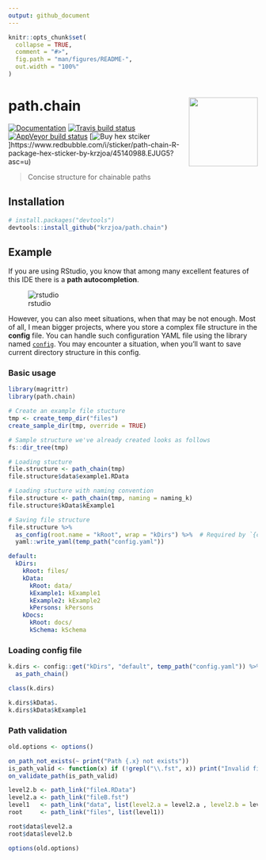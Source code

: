 ```yaml
---
output: github_document
---
```


<!-- README.md is generated from README.Rmd. Please edit that file -->

```r
knitr::opts_chunk$set(
  collapse = TRUE,
  comment = "#>",
  fig.path = "man/figures/README-",
  out.width = "100%"
)
```

# path.chain <img src='man/figures/logo.png' align="right" height="139" />

<!-- badges: start -->
[![Documentation](https://img.shields.io/badge/documentation-path.chain-orange.svg?colorB=E91E63)](https://krzjoa.github.io/path.chain/)
[![Travis build status](https://travis-ci.org/krzjoa/path.chain.svg?branch=master)](https://travis-ci.org/krzjoa/path.chain)
[![AppVeyor build status](https://ci.appveyor.com/api/projects/status/github/krzjoa/path.chain?branch=master&svg=true)](https://ci.appveyor.com/project/krzjoa/path.chain)
[![Buy hex
stciker](https://img.shields.io/badge/buy%20hex-path.chain-green)]https://www.redbubble.com/i/sticker/path-chain-R-package-hex-sticker-by-krzjoa/45140988.EJUG5?asc=u)
<!-- badges: end -->

> Concise structure for chainable paths

## Installation

``` r
# install.packages("devtools")
devtools::install_github("krzjoa/path.chain")
```
## Example
If you are using RStudio, you know that among many excellent features of this IDE there is a **path autocompletion**.

![rstudio](man/figures/path_chain.gif)


However, you can also meet situations, when that may be not enough.
Most of all, I mean bigger projects, where you store a complex file structure in the **config** file. 
You can handle such configuration YAML file using the library named [`config`](https://github.com/rstudio/config).
You may encounter a situation, when you'll want to save current directory structure in this config.

### Basic usage
```r
library(magrittr)
library(path.chain)

# Create an example file stucture
tmp <- create_temp_dir("files")
create_sample_dir(tmp, override = TRUE)

# Sample structure we've already created looks as follows
fs::dir_tree(tmp)

# Loading stucture
file.structure <- path_chain(tmp)
file.structure$data$example1.RData

# Loading stucture with naming convention
file.structure <- path_chain(tmp, naming = naming_k)
file.structure$kData$kExample1

# Saving file structure
file.structure %>% 
  as_config(root.name = "kRoot", wrap = "kDirs") %>%  # Required by `{config}` package
  yaml::write_yaml(temp_path("config.yaml"))
```

```yaml
default:
  kDirs:
    kRoot: files/
    kData:
      kRoot: data/
      kExample1: kExample1
      kExample2: kExample2
      kPersons: kPersons
    kDocs:
      kRoot: docs/
      kSchema: kSchema
```

### Loading config file
```r
k.dirs <- config::get("kDirs", "default", temp_path("config.yaml")) %>% 
  as_path_chain()

class(k.dirs)

k.dirs$kData$.
k.dirs$kData$kExample1
```

### Path validation
```r
old.options <- options()
```

```r
on_path_not_exists(~ print("Path {.x} not exists"))
is_path_valid <- function(x) if (!grepl("\\.fst", x)) print("Invalid file")
on_validate_path(is_path_valid)

level2.b <- path_link("fileA.RData")
level2.a <- path_link("fileB.fst")
level1   <- path_link("data", list(level2.a = level2.a , level2.b = level2.b))
root     <- path_link("files", list(level1))

root$data$level2.a
root$data$level2.b
```

```r
options(old.options)
```
